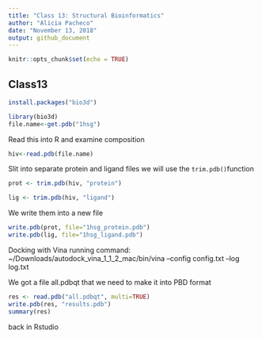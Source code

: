 ```yaml
---
title: "Class 13: Structural Bioinformatics"
author: "Alicia Pacheco"
date: "November 13, 2018"
output: github_document
---
```


```r
knitr::opts_chunk$set(echo = TRUE)
```


## Class13

```r
install.packages("bio3d")
```

```r

library(bio3d)
file.name<-get.pdb("1hsg")

```

Read this into R and examine composition 
```r
hiv<-read.pdb(file.name)
```
Slit into separate protein and ligand files
we will use the `trim.pdb()`function 
```r


prot <- trim.pdb(hiv, "protein")

lig <- trim.pdb(hiv, "ligand")  


```

  
 We write them into a new file  
```r
write.pdb(prot, file="1hsg_protein.pdb")
write.pdb(lig, file="1hsg_ligand.pdb")
```
Docking with Vina
running command: ~/Downloads/autodock_vina_1_1_2_mac/bin/vina --config config.txt --log log.txt

We got a file all.pdbqt that we need to make it into PBD format

```r

res <- read.pdb("all.pdbqt", multi=TRUE)
write.pdb(res, "results.pdb")
summary(res)
```


back in Rstudio
```r


```


